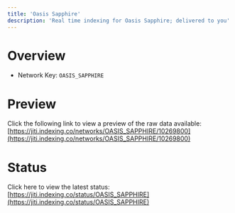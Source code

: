 ```yaml
---
title: 'Oasis Sapphire'
description: 'Real time indexing for Oasis Sapphire; delivered to you'
---
```


# Overview
- Network Key: `OASIS_SAPPHIRE`

# Preview
Click the following link to view a preview of the raw data available: [https://jiti.indexing.co/networks/OASIS_SAPPHIRE/10269800](https://jiti.indexing.co/networks/OASIS_SAPPHIRE/10269800)

# Status
Click here to view the latest status: [https://jiti.indexing.co/status/OASIS_SAPPHIRE](https://jiti.indexing.co/status/OASIS_SAPPHIRE)
